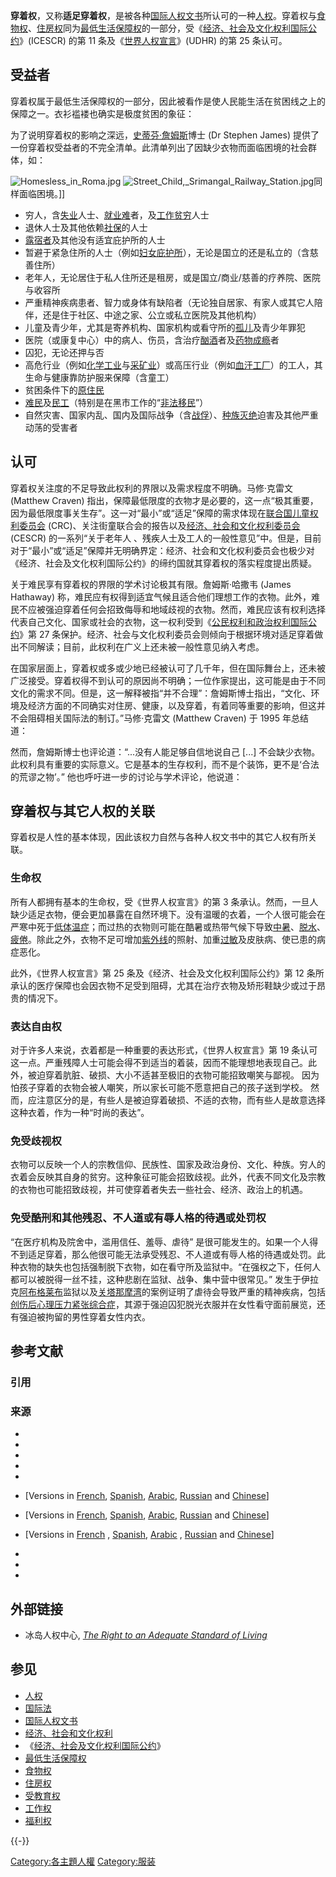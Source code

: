 {{權利}}

'''穿着权'''，又称'''适足穿着权'''，是被各种[[国际人权文书|国际人权文书]]所认可的一种[[人权|人权]]。穿着权与[[食物权|食物权]]、[[住房权|住房权]]同为[[最低生活保障权|最低生活保障权]]的一部分，受《[[经济、社会及文化权利国际公约|经济、社会及文化权利国际公约]]》(ICESCR) 的第 11 条及《[[世界人权宣言|世界人权宣言]]》(UDHR) 的第 25 条认可。{{sfn |James |2008 |p=1}}

== 受益者 ==
穿着权属于最低生活保障权的一部分，因此被看作是使人民能生活在贫困线之上的保障之一。{{sfn |IHRC |2014}}衣衫褴褛也确实是极度贫困的象征：

{{Quote |我们看到“乞丐”：流浪汉、瘾君子，还有“被遗弃的人”：老人、残疾人、“街头混混”，或是普通的穷人，他们禁受风吹日晒。他们的困境备受声讨、责备、厌恶与嘲笑，而宗教、道德与世俗的信仰却在告诫我们要以爱、慈善、怜悯、同情和正义之心回应他们。{{sfn |James |2008 |pp=1-2}}|史蒂芬·詹姆斯博士 |A Forgotten Right? The Right to Clothing in International Law}}

为了说明穿着权的影响之深远，[[史蒂芬·詹姆斯|史蒂芬·詹姆斯]]博士 (Dr Stephen James) 提供了一份穿着权受益者的不完全清单。此清单列出了因缺少衣物而面临困境的社会群体，如：{{sfn |James |2008 |p=3}}

[[File:Homesless_in_Roma.jpg|thumb]]
[[File:Street_Child,_Srimangal_Railway_Station.jpg|thumb]]同样面临困境。]]

* 穷人，含[[失业|失业]]人士、[[就业难|就业难]]者，及[[工作贫穷|工作贫穷]]人士
* 退休人士及其他依赖[[社保|社保]]的人士
* [[露宿者|露宿者]]及其他没有适宜庇护所的人士
* 暂避于紧急住所的人士（例如[[妇女庇护所|妇女庇护所]]），无论是国立的还是私立的（含慈善住所）
* 老年人，无论居住于私人住所还是租房，或是国立/商业/慈善的疗养院、医院与收容所
* 严重精神疾病患者、智力或身体有缺陷者（无论独自居家、有家人或其它人陪伴，还是住于社区、中途之家、公立或私立医院及其他机构）
* 儿童及青少年，尤其是寄养机构、国家机构或看守所的[[孤儿|孤儿]]及青少年罪犯
* 医院（或康复中心）中的病人、伤员，含治疗[[酗酒|酗酒]]者及[[药物成瘾|药物成瘾]]者
* 囚犯，无论还押与否
* 高危行业（例如[[化学工业|化学工业]]与[[采矿业|采矿业]]）或高压行业（例如[[血汗工厂|血汗工厂]]）的工人，其生命与健康靠防护服来保障（含童工）
* 贫困条件下的[[原住民|原住民]]
* [[难民|难民]]及[[民工|民工]]（特别是在黑市工作的“[[非法移民|非法移民]]”）
* 自然灾害、国家内乱、国内及国际战争（含[[战俘|战俘]]）、[[种族灭绝|种族灭绝]]迫害及其他严重动荡的受害者

== 认可 ==
穿着权关注度的不足导致此权利的界限以及需求程度不明确。马修·克雷文 (Matthew Craven) 指出，保障最低限度的衣物才是必要的，这一点“极其重要，因为最低限度事关生存”。{{sfn |Craven |1995 |p=287}}这一对“最小”或“适足”保障的需求体现在[[联合国儿童权利委员会|联合国儿童权利委员会]]{{sfn |CRC |2005}} (CRC)、关注街童联合会的报告{{sfn |CSC |2009}}以及[[经济、社会和文化权利委员会|经济、社会和文化权利委员会]] (CESCR) 的一系列“关于老年人{{sfn |CESCR |1996}} 、残疾人士{{sfn |CESCR |1995}}及工人的一般性意见”中。{{sfn |CESCR |2000}}但是，目前对于“最小”或“适足”保障并无明确界定：经济、社会和文化权利委员会也极少对《经济、社会及文化权利国际公约》的缔约国就其穿着权的落实程度提出质疑。{{sfn |James |2008 |p=4}}{{sfn |Craven |1995 |pp=349, 413}}

关于难民享有穿着权的界限的学术讨论极其有限。詹姆斯·哈撒韦 (James Hathaway) 称，难民应有权得到适宜气候且适合他们理想工作的衣物。此外，难民不应被强迫穿着任何会招致侮辱和地域歧视的衣物。{{sfn |Hathaway |2005 |p=503}}然而，难民应该有权利选择代表自己文化、国家或社会的衣物，这一权利受到《[[公民权利和政治权利国际公约|公民权利和政治权利国际公约]]》第 27 条保护。{{sfn |Hathaway |2005 |p=504}}经济、社会与文化权利委员会则倾向于根据环境对适足穿着做出不同解读；目前，此权利在广义上还未被一般性意见纳入考虑。{{sfn |Hathaway |2005 |p=504, footnote 1047}}

在国家层面上，穿着权或多或少地已经被认可了几千年，但在国际舞台上，还未被广泛接受。{{sfn |James |2008 |pp=1-2}}穿着权得不到认可的原因尚不明确；一位作家提出，这可能是由于不同文化的需求不同。{{sfn |IHRC |2014}}但是，这一解释被指“并不合理”：詹姆斯博士指出，“文化、环境及经济方面的不同确实对住房、健康，以及穿着，有着同等重要的影响，但这并不会阻碍相关国际法的制订。”{{sfn |James |2008 |p=4}}马修·克雷文 (Matthew Craven) 于 1995 年总结道：

{{quote|“穿着权虽然已经具体包含在公约之中，但却未引起委员会 [经济、社会和文化权利委员会] 及独立评论员的重视。委员会方面，其报告指南中没有提及衣着，也仅有个人成员偶尔对政府提出疑问。给人的印象是，政府并不会下大力管理衣着，委员会也认为其无足轻重。”{{sfn |Craven |1995 |pp=349, 413}}|马修·克雷文 |The international covenant on economic, social, and cultural rights : a perspective on its development}}

然而，詹姆斯博士也评论道：“...没有人能足够自信地说自己 [...] 不会缺少衣物。此权利具有重要的实际意义。它是基本的生存权利，而不是个装饰，更不是‘合法的荒谬之物’。”{{sfn |James |2008 |p=4}} 他也呼吁进一步的讨论与学术评论，他说道：

{{quote|在考虑国际法当中的最低生活保障权时，我们不应忘记穿着权。在缺少足够衣物的条件下，弱势群体的健康、尊严甚至生命 [...] 都会受到威胁。 [...] 经济、社会和文化权利委员会此前对《经济、社会及文化权利国际公约》第 11 条中其他权利的处理方式有着参考性的意义。毕竟，经济、社会和文化权利委员会已开始制订关于“适足”住房、健康、食物、饮用水等其他方面的标准，其中一些颇为详细。没有理由不对穿着权也制定类似的标准。{{sfn |James |2008 |pp=23-24}}|史蒂芬·詹姆斯博士 |A Forgotten Right? The Right to Clothing in International Law}}

== 穿着权与其它人权的关联 ==

穿着权是人性的基本体现，因此该权力自然与各种人权文书中的其它人权有所关联。{{sfn |James |2008 |pp=13-17}}

=== 生命权 ===
{{main|生命权}}

所有人都拥有基本的生命权，受《世界人权宣言》的第 3 条承认。然而，一旦人缺少适足衣物，便会更加暴露在自然环境下。没有温暖的衣着，一个人很可能会在严寒中死于[[低体温症|低体温症]]；而过热的衣物则可能在酷暑或热带气候下导致[[中暑|中暑]]、[[脱水|脱水]]、[[疲倦|疲倦]]。除此之外，衣物不足可增加[[紫外线|紫外线]]的照射、加重[[过敏|过敏]]及皮肤病、使已患的病症恶化。{{sfn |James |2008 |p=12}}

此外，《世界人权宣言》第 25 条及《经济、社会及文化权利国际公约》第 12 条所承认的医疗保障也会因衣物不足受到阻碍，尤其在治疗衣物及矫形鞋缺少或过于昂贵的情况下。{{sfn |James |2008 |p=12}}

=== 表达自由权 ===
{{main|言论自由}}

对于许多人来说，衣着都是一种重要的表达形式，《世界人权宣言》第 19 条认可这一点。严重残障人士可能会得不到适当的着装，因而不能理想地表现自己。此外，被迫穿着肮脏、破损、大小不适甚至极旧的衣物可能招致嘲笑与鄙视。{{sfn |James |2008 |p=13}} 因为怕孩子穿着的衣物会被人嘲笑，所以家长可能不愿意把自己的孩子送到学校。{{sfn |Kornbluh |2007 |pp=39–41}} 然而，应注意区分的是，有些人是被迫穿着破损、不适的衣物，而有些人是故意选择这种衣着，作为一种“时尚的表达”。{{sfn |James |2008 |p=13}}

=== 免受歧视权 ===
{{main|免受歧视的自由}}

衣物可以反映一个人的宗教信仰、民族性、国家及政治身份、文化、种族。穷人的衣着会反映其自身的贫穷。这种象征可能会招致歧视。此外，代表不同文化及宗教的衣物也可能招致歧视，并可使穿着者失去一些社会、经济、政治上的机遇。{{sfn |James |2008 |p=14}}

=== 免受酷刑和其他残忍、不人道或有辱人格的待遇或处罚权 ===
{{main|酷刑}}

“在医疗机构及院舍中，滥用信任、羞辱、虐待”{{sfn |James |2008 |p=14}} 是很可能发生的。如果一个人得不到适足穿着，那么他很可能无法承受残忍、不人道或有辱人格的待遇或处罚。此种衣物的缺失也包括强制脱下衣物，如在看守所及监狱中。“在强权之下，任何人都可以被脱得一丝不挂，这种悲剧在监狱、战争、集中营中很常见。”{{sfn |James |2008 |p=14}} 发生于伊拉克[[阿布格莱布|阿布格莱布]]监狱以及[[关塔那摩湾|关塔那摩湾]]的案例证明了虐待会导致严重的精神疾病，包括[[创伤后心理压力紧张综合症|创伤后心理压力紧张综合症]]，其源于强迫囚犯脱光衣服并在女性看守面前展览，还有强迫被拘留的男性穿着女性内衣。{{sfn |Hess |2008}}

== 参考文献 ==
=== 引用 ===
{{Reflist|2}}

=== 来源 ===
* {{cite web
 |url=http://anzsil.anu.edu.au/Conferences/2008/Stephen%20James.pdf 
 |title=A Forgotten Right? The Right to Clothing in International Law 
 |last=James 
 |first=Stephen 
 |date=June 26–28, 2008 
 |website=http://anzsil.anu.edu.au 
 |publisher=New Zealand Society of International Law 
 |accessdate=July 15, 2014 
 |ref={{harvid|James|2008}} 
 |deadurl=yes 
 |archiveurl=https://web.archive.org/web/20140127025739/http://anzsil.anu.edu.au/Conferences/2008/Stephen%20James.pdf 
 |archivedate=2014-01-27}}
*{{cite web
 |url=http://www.humanrights.is/the-human-rights-project/humanrightscasesandmaterials/humanrightsconceptsideasandfora/substantivehumanrights/therighttoanadequatestandardofliving/ 
 |title=The Right to an Adequate Standard of Living 
 |website=http://www.humanrights.is 
 |author=IHRC. Icelandic Human Rights Centre 
 |accessdate=July 15, 2014 
 |ref={{harvid|IHRC|2014}} 
 |deadurl=yes 
 |archiveurl=https://web.archive.org/web/20140718132410/http://www.humanrights.is/the-human-rights-project/humanrightscasesandmaterials/humanrightsconceptsideasandfora/substantivehumanrights/therighttoanadequatestandardofliving/ 
 |archivedate=2014-07-18}}
* {{cite book
| last      =Craven
| first     =Matthew C. R.
| title     =The international covenant on economic, social, and cultural rights : a perspective on its development
| year      =1995
| publisher =Clarendon Press
| location  =Oxford
| isbn      =0198258747
| lccn      =94046610
| pages     =413
| ref       ={{harvid|Craven|1995}}
}}
* {{cite web
| url        =http://www.refworld.org/docid/441183d47.html
| title      =UN Committee on the Rights of the Child: Concluding Observations: Philippines
| accessdate =July 18, 2014
| author     =CRC. UN Committee on the Rights of the Child
| date       =September 21, 2005
| ref        ={{harvid|CRC|2005}}
}}
* {{cite web
 |url          = http://www.crin.org/docs/Nigeria_CSC_CRC_NGO_Report.doc
 |title        = NGO Shadow Report for the United Nations Committee on the Rights of the Child 54th Session: Nigeria
 |accessdate   = July 18, 2014
 |author       = CSC. Consortium for Street Children
 |format       = DOC
 |date         = December 2009
 |ref          = {{harvid|CSC|2009}}
 |archive-date = 2014-07-28
 |archive-url  = https://web.archive.org/web/20140728194459/http://www.crin.org/docs/Nigeria_CSC_CRC_NGO_Report.doc
 |dead-url     = no
}}
* {{cite web
| url        =http://docstore.ohchr.org/SelfServices/FilesHandler.ashx?enc=4slQ6QSmlBEDzFEovLCuW9PLc2PqTeTT4tWqRY6bFFloGLP9i100lW9fzOwCgFORvL6Rx2wYh6INpl8msy4tbkZd0UF4KhJ5Q6otTTKuCil1k6ByVnHoOjnKg%2fRA52Lg
| title      =General Comment No. 6 (1995): The economic, social and cultural rights of older persons
| accessdate =July 18, 2014
| author     =CESCR. NU Committee on Economic, Social and Cultural Rights
| format     =PDF
| work       =Report on the twelfth and thirteenth sessions
| pages      =97–107
| location   =New York; Geneva
| publisher  =United Nations
| year       =1996
| ref        ={{harvid|CESCR|1996}}
}} [Versions in <span class="plainlinks">[http://docstore.ohchr.org/SelfServices/FilesHandler.ashx?enc=4slQ6QSmlBEDzFEovLCuW9PLc2PqTeTT4tWqRY6bFFloGLP9i100lW9fzOwCgFORvL6Rx2wYh6INpl8msy4tbrbMckto%2fms8o9v0HoRlwBy2AXF4AUMjkscLVo4Qvb5B French], [http://docstore.ohchr.org/SelfServices/FilesHandler.ashx?enc=4slQ6QSmlBEDzFEovLCuW9PLc2PqTeTT4tWqRY6bFFloGLP9i100lW9fzOwCgFORvL6Rx2wYh6INpl8msy4tblk5cpSyfprDKvu5kBGUb4kc0beZ%2fA2WI8GKRrHabvgX Spanish], [http://docstore.ohchr.org/SelfServices/FilesHandler.ashx?enc=4slQ6QSmlBEDzFEovLCuW9PLc2PqTeTT4tWqRY6bFFloGLP9i100lW9fzOwCgFORvL6Rx2wYh6INpl8msy4tbmIJc%2fvGzxnIs9yVsvEclf4scxloLTGQj7YVhJ6mCFD9 Arabic], [http://docstore.ohchr.org/SelfServices/FilesHandler.ashx?enc=4slQ6QSmlBEDzFEovLCuW9PLc2PqTeTT4tWqRY6bFFloGLP9i100lW9fzOwCgFORvL6Rx2wYh6INpl8msy4tbofNS3Umik9aPRmxTnrNTQBun6bN4UX0E3fhi3h6y3VX Russian] {{Wayback|url=http://docstore.ohchr.org/SelfServices/FilesHandler.ashx?enc=4slQ6QSmlBEDzFEovLCuW9PLc2PqTeTT4tWqRY6bFFloGLP9i100lW9fzOwCgFORvL6Rx2wYh6INpl8msy4tbofNS3Umik9aPRmxTnrNTQBun6bN4UX0E3fhi3h6y3VX |date=20140726131559 }} and [http://docstore.ohchr.org/SelfServices/FilesHandler.ashx?enc=4slQ6QSmlBEDzFEovLCuW9PLc2PqTeTT4tWqRY6bFFloGLP9i100lW9fzOwCgFORvL6Rx2wYh6INpl8msy4tbnQT5h7rSL1e4NpIU7T4Sl4VsXU5yYo5dIbRpsbQ%2f6WS Chinese]</span>]
* {{cite web
| url       =http://docstore.ohchr.org/SelfServices/FilesHandler.ashx?enc=4slQ6QSmlBEDzFEovLCuW60i4sybfB7d2%2b157lXAOBezw5L00c1U4%2fmhtPbjB1Fx7wqk0utTBiu4l%2f97xp1pnYgvMDdYl44qmSeSuf2HwjJ3TgJR95xWWV%2bKN49OzwZr
| title     =General Comment No. 5 (1994) Persons with disabilities
| accessdate=July 18, 2014
| author    =CESCR. NU Committee on Economic, Social and Cultural Rights
| format    =PDF
| work      =Report on the tenth and eleventh sessions
| pages     =99–109
| location  =New York; Geneva
| publisher =United Nations
| year      =1995
| ref       ={{harvid|CESCR|1995}}
}} [Versions in <span class="plainlinks">[http://docstore.ohchr.org/SelfServices/FilesHandler.ashx?enc=4slQ6QSmlBEDzFEovLCuW60i4sybfB7d2%2b157lXAOBezw5L00c1U4%2fmhtPbjB1Fx7wqk0utTBiu4l%2f97xp1pnfYsslZ0fxW69KQxezCSMfNEhrQfrJiQuG7qisdftLWT French], [http://docstore.ohchr.org/SelfServices/FilesHandler.ashx?enc=4slQ6QSmlBEDzFEovLCuW60i4sybfB7d2%2b157lXAOBezw5L00c1U4%2fmhtPbjB1Fx7wqk0utTBiu4l%2f97xp1pnTi%2btSctMt81e0ikU%2bles9IRFZVgvj9c6KjfNWROvcbB Spanish], [http://docstore.ohchr.org/SelfServices/FilesHandler.ashx?enc=4slQ6QSmlBEDzFEovLCuW60i4sybfB7d2%2b157lXAOBezw5L00c1U4%2fmhtPbjB1Fx7wqk0utTBiu4l%2f97xp1pnbGj%2bV1iVPTXCHG0JhRUZGSmLqyLNLASI2vWgmDXQMsh Arabic], [http://docstore.ohchr.org/SelfServices/FilesHandler.ashx?enc=4slQ6QSmlBEDzFEovLCuW60i4sybfB7d2%2b157lXAOBezw5L00c1U4%2fmhtPbjB1Fx7wqk0utTBiu4l%2f97xp1pna%2bLJWmu0cnalwlk8jGRmZB3NYpP%2bzMwpHkZQy%2f5ujwB Russian] and [http://docstore.ohchr.org/SelfServices/FilesHandler.ashx?enc=4slQ6QSmlBEDzFEovLCuW60i4sybfB7d2%2b157lXAOBezw5L00c1U4%2fmhtPbjB1Fx7wqk0utTBiu4l%2f97xp1pnS4n8tBmdHJ03RO4iXo66N2uxp67foEghv2jXwuclpqJ Chinese]</span>]
* {{cite web
| url      =http://docstore.ohchr.org/SelfServices/FilesHandler.ashx?enc=4slQ6QSmlBEDzFEovLCuW1AVC1NkPsgUedPlF1vfPMJ2c7ey6PAz2qaojTzDJmC0y%2b9t%2bsAtGDNzdEqA6SuP2todLyou9M8h2mYFxkSg5lc%2b4KWdLsPDZxuMYXyUj0d8
| title    =General Comment No. 14 (2000) : The right to the highest attainable standard of health (article 12 of the International Covenant on Economic, Social and Cultural Rights)
| accessdate =18 July 2014
| author   =CESCR. NU Committee on Economic, Social and Cultural Rights
| format   =PDF
| location =Geneva
| editor   =United Nations
| year     =2000
| ref      ={{harvid|CESCR|2000}}
}} [Versions in <span class="plainlinks"> [http://docstore.ohchr.org/SelfServices/FilesHandler.ashx?enc=4slQ6QSmlBEDzFEovLCuW1AVC1NkPsgUedPlF1vfPMJ2c7ey6PAz2qaojTzDJmC0JOpJJdGsRoQ27CMs9pCyCeIlKnGievh2Y7MjbrnBMYhKvLaYv3JNGcGpGOED7uje French] {{Wayback|url=http://docstore.ohchr.org/SelfServices/FilesHandler.ashx?enc=4slQ6QSmlBEDzFEovLCuW1AVC1NkPsgUedPlF1vfPMJ2c7ey6PAz2qaojTzDJmC0JOpJJdGsRoQ27CMs9pCyCeIlKnGievh2Y7MjbrnBMYhKvLaYv3JNGcGpGOED7uje |date=20140726143126 }}, [http://docstore.ohchr.org/SelfServices/FilesHandler.ashx?enc=4slQ6QSmlBEDzFEovLCuW60i4sybfB7d2%2b157lXAOBezw5L00c1U4%2fmhtPbjB1Fx7wqk0utTBiu4l%2f97xp1pnTi%2btSctMt81e0ikU%2bles9IRFZVgvj9c6KjfNWROvcbB Spanish], [http://docstore.ohchr.org/SelfServices/FilesHandler.ashx?enc=4slQ6QSmlBEDzFEovLCuW1AVC1NkPsgUedPlF1vfPMJ2c7ey6PAz2qaojTzDJmC0JQEdk7f06Eyu7LVgrPG4STeGI7lwDzeksJhKEBBFytmtVBab7K2EFWXXxA9kEbSP Arabic] {{Wayback|url=http://docstore.ohchr.org/SelfServices/FilesHandler.ashx?enc=4slQ6QSmlBEDzFEovLCuW1AVC1NkPsgUedPlF1vfPMJ2c7ey6PAz2qaojTzDJmC0JQEdk7f06Eyu7LVgrPG4STeGI7lwDzeksJhKEBBFytmtVBab7K2EFWXXxA9kEbSP |date=20140726132030 }}, [http://docstore.ohchr.org/SelfServices/FilesHandler.ashx?enc=4slQ6QSmlBEDzFEovLCuW1AVC1NkPsgUedPlF1vfPMJ2c7ey6PAz2qaojTzDJmC000gX5V%2fxFevrspahcSeU9bh2LQL7w3VSXzGJBa34a%2fl3iQQCnKCXBTK16lGHFFvk Russian] and [http://docstore.ohchr.org/SelfServices/FilesHandler.ashx?enc=4slQ6QSmlBEDzFEovLCuW1AVC1NkPsgUedPlF1vfPMJ2c7ey6PAz2qaojTzDJmC0pPuO9iSC77WLO%2fUOFAVqcQFGSZRTVmFg3dbcA2lX%2bmvzaFDEB0cD%2bXK2PnzbqJDm Chinese]</span>]
* {{cite book 
| last      =Hathaway
| first     =James C. 
| title     =The Rights of Refugees Under International Law 
| publisher =Cambridge University Press 
| location  =Cambridge; New York 
| year      =2005
| isbn      =0521834945
| oclc      = 
| doi       = 
| lccn      =2005284456 
| id        =[https://openlibrary.org/books/OL7745587M OL7745587M]. [https://archive.org/details/rightsrefugeesun00hath IA rightsrefugeesun00hath]. [http://www.librarything.com/work/1578864 LT 1578864]. [http://www.goodreads.com/book/show/2149066 GR 2149066]
| ref       ={{harvid|Hathaway|2005}}
}}
* {{cite book
| last      =Kornbluh
| first     =Felecia
| title     =The Battle for Welfare Rights: Politics and Poverty in Modern America
| publisher =University of Pennsylvania Press
| location  =Philadelphia
| year      =2007
| isbn      =0812220250
| oclc      =76836275 
| doi       = 
| lccn      =
| id        =[http://www.librarything.com/work/3789451 LT 3789451]. [http://www.goodreads.com/book/show/3260490 GR 3260490]
| ref       ={{harvid|Kornbluh|2007}}
}}
* {{cite journal 
| last       =Hess
| first      =Pamela
| title      =Abuses left detainees mentally ill, study finds
| url        =http://www.theage.com.au/world/abuses-left-detainees-mentally-ill-study-finds-20080618-2suw.html
| format     =WEB
| accessdate =July 19, 2014
| journal    =The Age
| publisher  =Faifax Media
| date       =2008-06-18| ref        ={{harvid|Hess|2008}}
}}

== 外部链接 ==
* 冰岛人权中心, [https://web.archive.org/web/20140718132410/http://www.humanrights.is/the-human-rights-project/humanrightscasesandmaterials/humanrightsconceptsideasandfora/substantivehumanrights/therighttoanadequatestandardofliving/ ''The Right to an Adequate Standard of Living'']

== 参见 ==
{{Portal box|人權}}
* [[人权|人权]]
* [[国际法|国际法]]
* [[国际人权文书|国际人权文书]]
* [[经济、社会和文化权利|经济、社会和文化权利]]
* 《[[经济、社会及文化权利国际公约|经济、社会及文化权利国际公约]]》
* [[最低生活保障权|最低生活保障权]]
* [[食物权|食物权]]
* [[住房权|住房权]]
* [[受教育权|受教育权]]
* [[工作权|工作权]]
* [[福利权|福利权]]

{{-}}
{{人權}}
{{國際人權文書}}
{{實體性人權}}

[[Category:各主題人權|Category:各主題人權]]
[[Category:服装|Category:服装]]